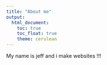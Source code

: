 ```yaml
---
title: "About me"
output: 
  html_document:
    toc: true
    toc_float: true
    theme: cerulean
---
```


My name is jeff and i make websites !!!